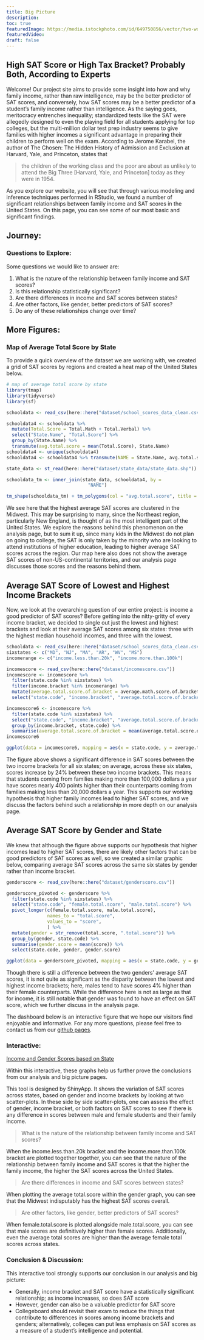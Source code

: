 ```yaml
---
title: Big Picture
description:
toc: true
featuredImage: https://media.istockphoto.com/id/649750856/vector/two-women-in-the-discussion.jpg?s=612x612&w=0&k=20&c=7t00YuJDJAuvH6tqBfYh3McAzl-2uV4GFWFtWZMfpi4=
featuredVideo:
draft: false
---
```

## High SAT Score or High Tax Bracket? Probably Both, According to Experts

Welcome! Our project site aims to provide some insight into how and why family income, rather than raw intelligence, may be the better predictor of SAT scores, and conversely, how SAT scores may be a better predictor of a student’s family income rather than intelligence. As the saying goes, meritocracy entrenches inequality; standardized tests like the SAT were allegedly designed to even the playing field for all students applying for top colleges, but the multi-million dollar test prep industry seems to give families with higher incomes a significant advantage in preparing their children to perform well on the exam. According to Jerome Karabel, the author of The Chosen: The Hidden History of Admission and Exclusion at Harvard, Yale, and Princeton, states that 

 > the children of the working class and the poor are about as unlikely to attend the Big Three [Harvard, Yale, and Princeton] today as they were in 1954.

As you explore our website, you will see that through various modeling and inference techniques performed in RStudio, we found a number of significant relationships between family income and SAT scores in the United States. On this page, you can see some of our most basic and significant findings.

## Journey: 
### Questions to Explore:

Some questions we would like to answer are:

1. What is the nature of the relationship between family income and SAT scores?
2. Is this relationship statistically significant?
3. Are there differences in income and SAT scores between states? 
4. Are other factors, like gender, better predictors of SAT scores?
5. Do any of these relationships change over time?

## More Figures: 

### Map of Average Total Score by State

To provide a quick overview of the dataset we are working with, we created a grid of SAT scores by regions and created a heat map of the United States below.

```r
# map of average total score by state
library(tmap)
library(tidyverse)
library(sf)

schooldata <- read_csv(here::here("dataset/school_scores_data_clean.csv"))

schooldata4 <- schooldata %>%
  mutate(Total.Score = Total.Math + Total.Verbal) %>%
  select("State.Name", "Total.Score") %>%
  group_by(State.Name) %>%
  transmute(avg.total.score = mean(Total.Score), State.Name)
schooldata4 <- unique(schooldata4)
schooldata4 <- schooldata4 %>% transmute(NAME = State.Name, avg.total.score)

state_data <- st_read(here::here("dataset/state_data/state_data.shp"))

schooldata_tm <- inner_join(state_data, schooldata4, by =
                              "NAME")

tm_shape(schooldata_tm) + tm_polygons(col = "avg.total.score", title = "Avg SAT Score") + tm_layout(title = "Average SAT Score by State", title.position = c("center", "top"))

```

We see here that the highest average SAT scores are clustered in the Midwest. This may be surprising to many, since the Northeast region, particularly New England, is thought of as the most intelligent part of the United States. We explore the reasons behind this phenomenon on the analysis page, but to sum it up, since many kids in the Midwest do not plan on going to college, the SAT is only taken by the minority who are looking to attend institutions of higher education, leading to higher average SAT scores across the region. Our map here also does not show the average SAT scores of non-US-continental territories, and our analysis page discusses those scores and the reasons behind them. 

## Average SAT Score of Lowest and Highest Income Brackets

Now, we look at the overarching question of our entire project: is income a good predictor of SAT scores? Before getting into the nitty-gritty of every income bracket, we decided to single out just the lowest and highest brackets and look at their average SAT scores among six states: three with the highest median household incomes, and three with the lowest. 

```r
schooldata <- read_csv(here::here("dataset/school_scores_data_clean.csv"))
sixstates <- c("MD", "NJ", "MA", "AR", "WV", "MS")
incomerange <- c("income.less.than.20k", "income.more.than.100k")

incomescore <- read_csv(here::here("dataset/incomescore.csv"))
incomescore <- incomescore %>% 
  filter(state.code %in% sixstates) %>%
  filter(income.bracket %in% incomerange) %>%
  mutate(average.total.score.of.bracket = average.math.score.of.bracket + average.verbal.score.of.bracket) %>% 
  select("state.code", "income.bracket", "average.total.score.of.bracket") 

incomescore6 <- incomescore %>%
  filter(state.code %in% sixstates) %>%
  select("state.code", "income.bracket", "average.total.score.of.bracket") %>%
  group_by(income.bracket, state.code) %>%
  summarise(average.total.score.of.bracket = mean(average.total.score.of.bracket))
incomescore6

ggplot(data = incomescore6, mapping = aes(x = state.code, y = average.total.score.of.bracket, fill = income.bracket)) + geom_col() + labs(x = "State", y = "Average SAT Score", color = "Income Bracket", title = "Average SAT Score of Lowest and Highest Income Brackets") + facet_wrap(~income.bracket) 
```

The figure above shows a significant difference in SAT scores between the two income brackets for all six states; on average, across these six states, scores increase by 24% between these two income brackets. This means that students coming from families making more than 100,000 dollars a year have scores nearly 400 points higher than their counterparts coming from families making less than 20,000 dollars a year. This supports our working hypothesis that higher family incomes lead to higher SAT scores, and we discuss the factors behind such a relationship in more depth on our analysis page. 

## Average SAT Score by Gender and State

We knew that although the figure above supports our hypothesis that higher incomes lead to higher SAT scores, there are likely other factors that can be good predictors of SAT scores as well, so we created a similar graphic below, comparing average SAT scores across the same six states by gender rather than income bracket. 

```r
genderscore <- read_csv(here::here("dataset/genderscore.csv"))

genderscore_pivoted <- genderscore %>%
  filter(state.code %in% sixstates) %>%
  select("state.code", "female.total.score", "male.total.score") %>%
  pivot_longer(c(female.total.score, male.total.score),
               names_to = "total.score", 
               values_to = "score",
               ) %>%
  mutate(gender = str_remove(total.score, ".total.score")) %>%
  group_by(gender, state.code) %>%
  summarise(gender.score = mean(score)) %>%
  select(state.code, gender, gender.score)

ggplot(data = genderscore_pivoted, mapping = aes(x = state.code, y = gender.score, fill = gender)) + geom_col() + labs(x = "Gender", y = "Average SAT Score", color = "State Code", title = "Average SAT Score by Gender and State") + facet_wrap(~gender) 

```

Though there is still a difference between the two genders' average SAT scores, it is not quite as significant as the disparity between the lowest and highest income brackets; here, males tend to have scores 4% higher than their female counterparts. While the difference here is not as large as that for income, it is still notable that gender was found to have an effect on SAT score, which we further discuss in the analysis page. 

The dashboard below is an interactive figure that we hope our visitors find enjoyable and informative. For any more questions, please feel free to contact us from our [github pages](https://abctma415f22.netlify.app/about/).

### Interactive:

[Income and Gender Scores based on State](https://avramoutar.shinyapps.io/incomegenderinteractive/)

Within this interactive, these graphs help us further prove the conclusions from our analysis and big picture pages.

This tool is designed by ShinyApp. It shows the variation of SAT scores across states, based on gender and income brackets by looking at two scatter-plots. In these side by side scatter-plots, one can assess the effect of gender, income bracket, or both factors on SAT scores to see if there is any difference in scores between male and female students and their family income. 

 > What is the nature of the relationship between family income and SAT scores?

When the income.less.than.20k bracket and the income.more.than.100k bracket are plotted together together, you can see that the nature of the relationship between family income and SAT scores is that the higher the family income, the higher the SAT scores across the United States. 

 > Are there differences in income and SAT scores between states? 
 
When plotting the average total.score within the gender graph, you can see that the Midwest indisputably has the highest SAT scores overall. 

 > Are other factors, like gender, better predictors of SAT scores?
 
When female.total.score is plotted alongside male.total.score, you can see that male scores are definitively higher than female scores. Additionally, even the average total scores are higher than the average female total scores across states. 

### Conclusion & Discussion:
This interactive tool strongly supports our conclusion in our analysis and big picture:

* Generally, income bracket and SAT score have a statistically significant relationship; as income increases, so does SAT score
* However, gender can also be a valuable predictor for SAT score
* Collegeboard should revisit their exam to reduce the things that contribute to differences in scores among income brackets and genders; alternatively, colleges can put less emphasis on SAT scores as a measure of a student's intelligence and potential. 

